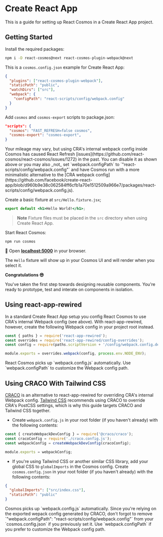 
# Create React App

This is a guide for setting up React Cosmos in a Create React App project.

## Getting Started

Install the required packages:

```bash npm2yarn
npm i -D react-cosmos@next react-cosmos-plugin-webpack@next
```

This is a `cosmos.config.json` example for Create React App:

```json filename="cosmos.config.json"
{
  "plugins": ["react-cosmos-plugin-webpack"],
  "staticPath": "public",
  "watchDirs": ["src"],
  "webpack": {
    "configPath": "react-scripts/config/webpack.config"
  }
}
```

Add `cosmos` and `cosmos-export` scripts to package.json:

```json filename="package.json"
"scripts": {
  "cosmos": "FAST_REFRESH=false cosmos",
  "cosmos-export": "cosmos-export",
}
```

<Callout>
  Your mileage may vary, but using CRA's internal webpack config inside Cosmos
  has caused React Refresh
  [issues](https://github.com/react-cosmos/react-cosmos/issues/1272) in the
  past. You can disable it as shown above or you may also _not_ set
  `webpack.configPath` to `"react-scripts/config/webpack.config"` and have
  Cosmos run with a more minimalistic alternative to the [CRA webpack
  config](https://github.com/facebook/create-react-app/blob/d960b9e38c062584ff6cfb1a70e1512509a966e7/packages/react-scripts/config/webpack.config.js).
</Callout>

Create a basic fixture at `src/Hello.fixture.jsx`;

```jsx filename="src/Hello.fixture.jsx"
export default <h1>Hello World!</h1>;
```

> **Note** Fixture files must be placed in the `src` directory when using Create React App.

Start React Cosmos:

```bash npm2yarn
npm run cosmos
```

🚀 Open **[localhost:5000](http://localhost:5000)** in your browser.

The `Hello` fixture will show up in your Cosmos UI and will render when you select it.

**Congratulations 😎**

You've taken the first step towards designing reusable components. You're ready to prototype, test and interate on components in isolation.

## Using react-app-rewired

In a standard Create React App setup you config React Cosmos to use CRA's internal Webpack config (see above). With react-app-rewired, however, create the following Webpack config in your project root instead.

```js filename="webpack.config.js"
const { paths } = require('react-app-rewired');
const overrides = require('react-app-rewired/config-overrides');
const config = require(paths.scriptVersion + '/config/webpack.config.dev');

module.exports = overrides.webpack(config, process.env.NODE_ENV);
```

<Callout type="info">
  React Cosmos picks up `webpack.config.js` automatically. Use
  `webpack.configPath` to customize the Webpack config path.
</Callout>

## Using CRACO With Tailwind CSS

[CRACO](https://github.com/gsoft-inc/craco) is an alternative to react-app-rewired for overriding CRA's internal Webpack config. [Tailwind CSS](https://github.com/tailwindlabs/tailwindcss) recommends using CRACO to override CRA's PostCSS settings, which is why this guide targets CRACO and Tailwind CSS together.

- Create `webpack.config.js` in your root folder (if you haven't already) with the following contents:

```js filename="webpack.config.js"
const { createWebpackDevConfig } = require('@craco/craco');
const cracoConfig = require('./craco.config.js');
const webpackConfig = createWebpackDevConfig(cracoConfig);

module.exports = webpackConfig;
```

- If you're using Tailwind CSS or another similar CSS library, add your global CSS to `globalImports` in the Cosmos config. Create `cosmos.config.json` in your root folder (if you haven't already) with the following contents:

```json filename="cosmos.config.json"
{
  "globalImports": ["src/index.css"],
  "staticPath": "public"
}
```

<Callout>
  Cosmos picks up `webpack.config.js` automatically. Since you're relying on the
  exported wepack config generated by CRACO, don't forgot to remove
  `"webpack.configPath": "react-scripts/config/webpack.config"` from your
  `cosmos.config.json` if you previously set it. Use `webpack.configPath` if you
  prefer to customize the Webpack config path.
</Callout>
